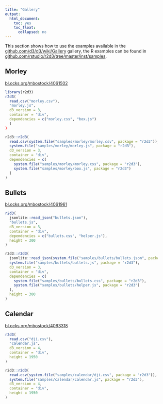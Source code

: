 ```yaml
---
title: "Gallery"
output:
  html_document:
    toc: yes
    toc_float:
      collapsed: no
---
```


This section shows how to use the examples available in the [github.com/d3/d3/wiki/Gallery](https://github.com/d3/d3/wiki/Gallery) gallery, the R examples can be found in [github.com/rstudio/r2d3/tree/master/inst/samples](https://github.com/rstudio/r2d3/tree/master/inst/samples).

## Morley

[bl.ocks.org/mbostock/4061502](https://bl.ocks.org/mbostock/4061502)

```r
library(r2d3)
r2d3(
  read.csv("morley.csv"),
  "morley.js",
  d3_version = 3,
  container = "div",
  dependencies = c("morley.css", "box.js")
  )
)
```
```r
r2d3::r2d3(
  read.csv(system.file("samples/morley/morley.csv", package = "r2d3")),
  system.file("samples/morley/morley.js", package = "r2d3"),
  d3_version = 3,
  container = "div",
  dependencies = c(
    system.file("samples/morley/morley.css", package = "r2d3"),
    system.file("samples/morley/box.js", package = "r2d3")
  )
)
```

## Bullets

[bl.ocks.org/mbostock/4061961](https://bl.ocks.org/mbostock/4061961)

```r
r2d3(
  jsonlite::read_json("bullets.json"),
  "bullets.js",
  d3_version = 3,
  container = "div",
  dependencies = c("bullets.css", "helper.js"),
  height = 300
)
```
```r
r2d3::r2d3(
  jsonlite::read_json(system.file("samples/bullets/bullets.json", package = "r2d3")),
  system.file("samples/bullets/bullets.js", package = "r2d3"),
  d3_version = 3,
  container = "div",
  dependencies = c(
    system.file("samples/bullets/bullets.css", package = "r2d3"),
    system.file("samples/bullets/helper.js", package = "r2d3")
  ),
  height = 300
)
```

## Calendar

[bl.ocks.org/mbostock/4063318](https://bl.ocks.org/mbostock/4063318)

```r
r2d3(
  read.csv("dji.csv"),
  "calendar.js",
  d3_version = 4,
  container = "div",
  height = 1950
)
```
```r
r2d3::r2d3(
  read.csv(system.file("samples/calendar/dji.csv", package = "r2d3")),
  system.file("samples/calendar/calendar.js", package = "r2d3"),
  d3_version = 4,
  container = "div",
  height = 1950
)
```

